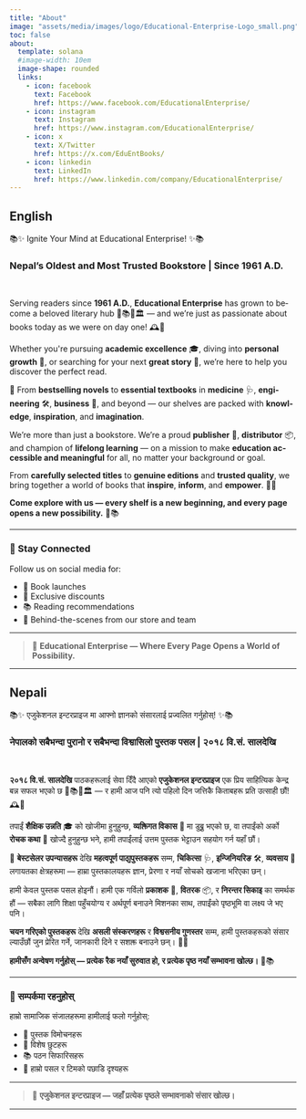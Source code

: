 ```yaml
---
title: "About"
image: "assets/media/images/logo/Educational-Enterprise-Logo_small.png"
toc: false
about:
  template: solana
  #image-width: 10em
  image-shape: rounded
  links:
    - icon: facebook
      text: Facebook
      href: https://www.facebook.com/EducationalEnterprise/
    - icon: instagram
      text: Instagram
      href: https://www.instagram.com/EducationalEnterprise/
    - icon: x
      text: X/Twitter
      href: https://x.com/EduEntBooks/
    - icon: linkedin
      text: LinkedIn
      href: https://www.linkedin.com/company/EducationalEnterprise/
---
```


::: {.panel-tabset group="language"}
## English {.active}

```{=html}
<!-- English Content -->
<div lang="en">
  <p>📚✨ Ignite Your Mind at Educational Enterprise! ✨📚</p>
  <h3>Nepal’s Oldest and Most Trusted Bookstore | Since 1961 A.D.</h3><br>

  <p>Serving readers since <strong>1961 A.D.</strong>, <strong>Educational Enterprise</strong> has grown to become a beloved literary hub 📍📚🧠🏛️ — and we’re just as passionate about books today as we were on day one! 🕰️📖</p>

  <p>Whether you're pursuing <strong>academic excellence</strong> 🎓, diving into <strong>personal growth</strong> 🌱, or searching for your next <strong>great story</strong> 📘, we’re here to help you discover the perfect read.</p>

  <p>🎉 From <strong>bestselling novels</strong> to <strong>essential textbooks</strong> in <strong>medicine</strong> 🩺, <strong>engineering</strong> 🛠️, <strong>business</strong> 💼, and beyond — our shelves are packed with <strong>knowledge</strong>, <strong>inspiration</strong>, and <strong>imagination</strong>.</p>

  <p>We’re more than just a bookstore. We’re a proud <strong>publisher</strong> 📝, <strong>distributor</strong> 📦, and champion of <strong>lifelong learning</strong> — on a mission to make <strong>education accessible and meaningful</strong> for all, no matter your background or goal.</p>

  <p>From <strong>carefully selected titles</strong> to <strong>genuine editions</strong> and <strong>trusted quality</strong>, we bring together a world of books that <strong>inspire</strong>, <strong>inform</strong>, and <strong>empower</strong>. 📘💡</p>

  <p><strong>Come explore with us — every shelf is a new beginning, and every page opens a new possibility.</strong> 🚪📚</p>

  <hr>

  <h3>📲 Stay Connected</h3>
  <p>Follow us on social media for:</p>
  <ul>
    <li>📢 Book launches</li>
    <li>🎁 Exclusive discounts</li>
    <li>📚 Reading recommendations</li>
    <li>📸 Behind-the-scenes from our store and team</li>
  </ul>

  <hr>

  <blockquote>
    📖 <strong>Educational Enterprise — Where Every Page Opens a World of Possibility.</strong>
  </blockquote>

  <hr>
</div>
```

## Nepali

```{=html}
<!-- Nepali Content -->
<div lang="ne">
  <p>📚✨ एजुकेशनल इन्टरप्राइज मा आफ्नो ज्ञानको संसारलाई प्रज्वलित गर्नुहोस्! ✨📚</p>
  <h3>नेपालको सबैभन्दा पुरानो र सबैभन्दा विश्वासिलो पुस्तक पसल | २०१८ वि.सं. सालदेखि</h3><br>

  <p><strong>२०१८ वि.सं. सालदेखि</strong> पाठकहरूलाई सेवा दिँदै आएको <strong>एजुकेशनल इन्टरप्राइज</strong> एक प्रिय साहित्यिक केन्द्र बन्न सफल भएको छ 📍📚🧠🏛️ — र हामी आज पनि त्यो पहिलो दिन जत्तिकै किताबहरू प्रति उत्साही छौं! 🕰️📖</p>

  <p>तपाईं <strong>शैक्षिक उन्नति</strong> 🎓 को खोजीमा हुनुहुन्छ, <strong>व्यक्तिगत विकास</strong> 🌱 मा डुब्नु भएको छ, वा तपाईंको अर्को <strong>रोचक कथा</strong> 📘 खोज्दै हुनुहुन्छ भने, हामी तपाईंलाई उत्तम पुस्तक भेट्टाउन सहयोग गर्न यहाँ छौं।</p>

  <p>🎉 <strong>बेस्टसेलर उपन्यासहरू</strong> देखि <strong>महत्वपूर्ण पाठ्यपुस्तकहरू</strong> सम्म, <strong>चिकित्सा</strong> 🩺, <strong>इन्जिनियरिङ</strong> 🛠️, <strong>व्यवसाय</strong> 💼 लगायतका क्षेत्रहरूमा — हाम्रा पुस्तकालयहरू ज्ञान, प्रेरणा र नयाँ सोचको खजाना भरिएका छन्।</p>

  <p>हामी केवल पुस्तक पसल होइनौं। हामी एक गर्विलो <strong>प्रकाशक</strong> 📝, <strong>वितरक</strong> 📦, र <strong>निरन्तर सिकाइ</strong> का समर्थक हौं — सबैका लागि शिक्षा पहुँचयोग्य र अर्थपूर्ण बनाउने मिशनका साथ, तपाईंको पृष्ठभूमि वा लक्ष्य जे भए पनि।</p>

  <p><strong>चयन गरिएको पुस्तकहरू</strong> देखि <strong>असली संस्करणहरू</strong> र <strong>विश्वसनीय गुणस्तर</strong> सम्म, हामी पुस्तकहरूको संसार ल्याउँछौं जुन प्रेरित गर्ने, जानकारी दिने र सशक्त बनाउने छन्। 📘💡</p>

  <p><strong>हामीसँग अन्वेषण गर्नुहोस् — प्रत्येक रैक नयाँ सुरुवात हो, र प्रत्येक पृष्ठ नयाँ सम्भावना खोल्छ।</strong> 🚪📚</p>

  <hr>

  <h3>📲 सम्पर्कमा रहनुहोस्</h3>
  <p>हाम्रो सामाजिक संजालहरूमा हामीलाई फलो गर्नुहोस्:</p>
  <ul>
    <li>📢 पुस्तक विमोचनहरू</li>
    <li>🎁 विशेष छुटहरू</li>
    <li>📚 पठन सिफारिसहरू</li>
    <li>📸 हाम्रो पसल र टिमको पछाडि दृश्यहरू</li>
  </ul>

  <hr>

  <blockquote>
    📖 <strong>एजुकेशनल इन्टरप्राइज — जहाँ प्रत्येक पृष्ठले सम्भावनाको संसार खोल्छ।</strong>
  </blockquote>

  <hr>
</div>
```

:::
